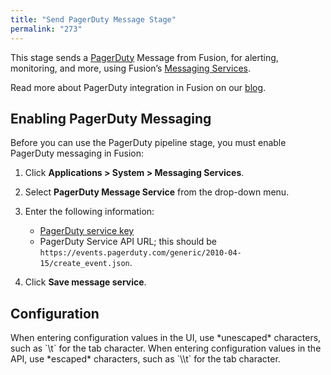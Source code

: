 ```yaml
---
title: "Send PagerDuty Message Stage"
permalink: "273"
---
```


This stage sends a [PagerDuty](https://www.pagerduty.com/) Message from Fusion, for alerting, monitoring, and more, using Fusion’s [Messaging Services](/fusion-server/4.2/135/messaging-and-alerting).

Read more about PagerDuty integration in Fusion on our [blog](https://lucidworks.com/post/pagerduty-integration-in-lucidworks-fusion/).

## Enabling PagerDuty Messaging

Before you can use the PagerDuty pipeline stage, you must enable PagerDuty messaging in Fusion:

1. Click **Applications > System > Messaging Services**.
2. Select **PagerDuty Message Service** from the drop-down menu.
3. Enter the following information:

   * [PagerDuty service key](https://developer.pagerduty.com/documentation/integration/events/)
   * PagerDuty Service API URL; this should be `https://events.pagerduty.com/generic/2010-04-15/create_event.json`.
4. Click **Save message service**.

## Configuration

<Tip>
When entering configuration values in the UI, use *unescaped* characters, such as `\t` for the tab character. When entering configuration values in the API, use *escaped* characters, such as `\\t` for the tab character.
</Tip>


<SchemaParamFields schema={schema}/>
